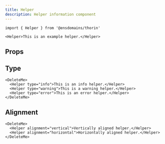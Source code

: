 ```yaml
---
title: Helper
description: Helper information component
---
```


```tsx
import { Helper } from '@ensdomains/thorin'
```

```tsx live=true expand=true
<Helper>This is an example helper.</Helper>
```

## Props

<PropsTable sourceLink={sourceLink} types={types} />

## Type

```tsx live=true expand=true
<DeleteMe>
  <Helper type="info">This is an info helper.</Helper>
  <Helper type="warning">This is a warning helper.</Helper>
  <Helper type="error">This is an error helper.</Helper>
</DeleteMe>
```

## Alignment

```tsx live=true expand=true
<DeleteMe>
  <Helper alignment="vertical">Vertically aligned helper.</Helper>
  <Helper alignment="horizontal">Horizontally aligned helper.</Helper>
</DeleteMe>
```

